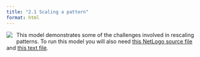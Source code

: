 ```yaml
---
title: "2.1 Scaling a pattern"
format: html
---
```


[![](2.1-scale.png)](2.1-scale.nlogo){style="float:left; margin-right:10px; margin-bottom:5px;"} This model demonstrates some of the challenges involved in rescaling patterns. To run this model you will also need [this NetLogo source file](2.1-scale-mrc.nls) and [this text file](2.1-classes.txt).